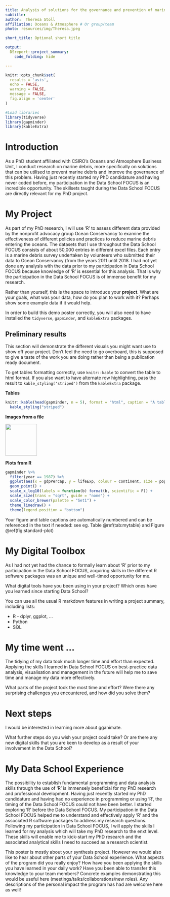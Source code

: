 ```yaml
---
title: Analysis of solutions for the governance and prevention of marine debris
subtitle: 
author:  Theresa Stoll
affiliation: Oceans & Atmosphere # Or group/team
photo: resources/img/Theresa.jpeg

short_title: Optional short title

output: 
  DSreport::project_summary:
    code_folding: hide

---
```

```r
knitr::opts_chunk$set(
  results = 'asis',
  echo = FALSE,
  warning = FALSE,
  message = FALSE,
  fig.align = 'center'
)

#Load libraries
library(tidyverse)
library(gapminder)
library(kableExtra)
```


# Introduction
As a PhD student affiliated with CSIRO's Oceans and Atmosphere Business Unit, I conduct research on marine debris, more specifically on solutions that can be utilised to prevent marine debris and improve the governance of this problem. Having just recently started my PhD candidature and having never coded before, my participation in the Data School FOCUS is an incredible opportunity. The skillsets taught during the Data School FOCUS are directly relevant for my PhD project. 

# My Project
As part of my PhD research, I will use ‘R’ to assess different data provided by the nonprofit advocacy group Ocean Conservancy to examine the effectiveness of different policies and practices to reduce marine debris entering the oceans. The datasets that I use throughout the Data School FOCUS consists of about 50,000 entries in different excel files. Each entry is a marine debris survey undertaken by volunteers who submitted their data to Ocean Conservancy (from the years 2011 until 2018. I had not yet done any analysis with the data prior to my participation in Data School FOCUS because knowledge of ‘R’ is essential for this analysis. That is why the participation in the Data School FOCUS is of immense benefit for my research.

Rather than yourself, this is the space to introduce your **project**. What are your goals, what was your data, how do you plan to work with it? Perhaps show some example data if it would help.

In order to build this demo poster correctly, you will also need to have installed the `tidyverse`, 
`gapminder`, and `kableExtra` packages.

## Preliminary results

This section will demonstrate the different visuals you might want use to show off your 
project. Don't feel the need to go overboard, this is supposed to give a taste of the work you are
doing rather than being a publication ready document.

To get tables formatting correctly, use `knitr::kable` to convert the table to html format. If you also want to have alternate row highlighting, pass the result to `kable_styling('striped')` from the `kableExtra` package.

**Tables**
```r
knitr::kable(head(gapminder, n = 5), format = "html", caption = "A table of data") %>% 
  kable_styling("striped")
```

**Images from a file**

![](resources/img/tidyverse.png){width=100px}

**Plots from R**
```r
gapminder %>% 
  filter(year == 1987) %>% 
  ggplot(aes(x = gdpPercap, y = lifeExp, colour = continent, size = pop)) +
  geom_point() +
  scale_x_log10(labels = function(b) format(b, scientific = F)) +
  scale_size(trans = "sqrt", guide = "none") +
  scale_color_brewer(palette = "Set1") +
  theme_linedraw() +
  theme(legend.position = "bottom")
```

Your figure and table captions are automatically numbered and can be referenced in the text
if needed: see eg. Table \@ref(tab:mytable) and Figure \@ref(fig:standard-plot)

# My Digital Toolbox

As I had not yet had the chance to formally learn about 'R' prior to my participation in the Data School FOCUS, acquiring skills in the different R software packages was an unique and well-timed opportunity for me.


What digital tools have you been using in your project? Which ones have you learned since starting 
Data School?

You can use all the usual R markdown features in writing a project summary, including lists:

* R - dplyr, ggplot, ...
* Python
* SQL

# My time went ...

The tidying of my data took much longer time and effort than expected. Applying the skills I learned in Data School FOCUS on best-practice data analysis, visualisation and management in the future will help me to save time and manage my data more effectively.

What parts of the project took the most time and effort? Were there any surprising challenges you
encountered, and how did you solve them?

# Next steps

I would be interested in learning more about gganimate.

What further steps do you wish your project could take? Or are there any new digital skills that you are keen to develop as a result of your involvement in the Data School?

# My Data School Experience

The possibility to establish fundamental programming and data analysis skills through the use of ‘R’ is immensely beneficial for my PhD research and professional development. Having just recently started my PhD candidature and having had no experience in programming or using ‘R’, the timing of the Data School FOCUS could not have been better. I started exploring ‘R’ before the Data School FOCUS. My participation in the Data School FOCUS helped me to understand and effectively apply ‘R’ and the associated R software packages to address my research questions. 
Following my participation in Data School FOCUS, I will apply the skills I learned for my analysis which will take my PhD research to the enxt level. These skills will enable me to kick-start my PhD research and the associated analytical skills I need to succeed as a research scientist.






This poster is mostly about your synthesis project. However we would also like to hear about other
parts of your Data School experience. What aspects of the program did you really enjoy? How have you
been applying the skills you have learned in your daily work? Have you been able to transfer this 
knowledge to your team members? Concrete examples demonstrating this would be useful here
(meetings/talks/collaborations/new roles). Any descriptions of the personal impact the program has 
had are welcome here as well!
